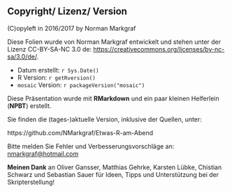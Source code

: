 ## Copyright/ Lizenz/ Version

(C)opyleft in 2016/2017 by Norman Markgraf

Diese Folien wurde von Norman Markgraf entwickelt und stehen unter der Lizenz CC-BY-SA-NC 3.0 de: [https://creativecommons.org/licenses/by-nc-sa/3.0/de/](https://creativecommons.org/licenses/by-nc-sa/3.0/de/). 

- Datum erstellt: `r Sys.Date()`
- R Version: `r getRversion()`
- `mosaic` Version: `r packageVersion("mosaic")`

Diese Präsentation wurde mit **RMarkdown** und ein paar kleinen Helferlein (**NPBT**) erstellt.

Sie finden die (tages-)aktuelle Version, inklusive der Quellen, unter:

https://github.com/NMarkgraf/Etwas-R-am-Abend

Bitte melden Sie Fehler und Verbesserungsvorschläge an: [nmarkgraf@hotmail.com](<mailto:nmarkgraf@hotmail.com>)

**Meinen Dank** an Oliver Gansser, Matthias Gehrke, Karsten Lübke, Chistian Schwarz und Sebastian Sauer für Ideen, Tipps und Unterstützung bei der Skripterstellung!